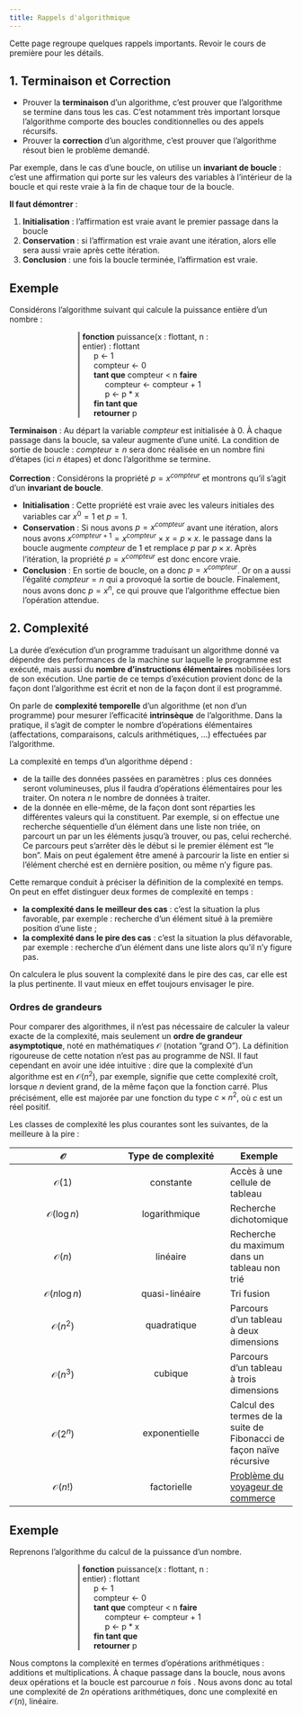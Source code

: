 ---
title: Rappels d'algorithmique
---

Cette page regroupe quelques rappels importants. Revoir le cours de première pour les détails.

## 1. Terminaison et Correction

* Prouver la **terminaison** d'un algorithme, c'est prouver que l'algorithme se termine dans tous les cas. C'est notamment très important lorsque l'algorithme comporte des boucles conditionnelles ou des appels récursifs.
* Prouver la **correction** d'un algorithme, c'est prouver que l'algorithme résout bien le problème demandé.

Par exemple, dans le cas d'une boucle, on utilise un **invariant de boucle** : c'est une affirmation qui porte sur les valeurs des variables à l'intérieur de la boucle et qui reste vraie à la fin de chaque tour de la boucle.

**Il faut démontrer** :

1. **Initialisation** : l'affirmation est vraie avant le premier passage dans la boucle
2. **Conservation** : si l'affirmation est vraie avant une itération, alors elle sera aussi vraie après cette itération.
3. **Conclusion** : une fois la boucle terminée, l'affirmation est vraie.

::: {.callout-caution}
## Exemple

Considérons l'algorithme suivant qui calcule la puissance entière d'un nombre :

<div style="width: 50%; display: block; margin: 0 auto; border-left: solid; border-color: gray; padding-left: 5px;">
**fonction** puissance(x : flottant, n : entier) : flottant<br>
    <span style="margin-left: 20px;">p $\leftarrow$ 1</span><br>
    <span style="margin-left: 20px;">compteur $\leftarrow$ 0</span><br>
    <span style="margin-left: 20px;">**tant que** compteur < n **faire**</span><br>
        <span style="margin-left: 40px;">compteur $\leftarrow$ compteur + 1</span><br>
        <span style="margin-left: 40px;">p $\leftarrow$ p * x</span><br>
    <span style="margin-left: 20px;">**fin tant que**</span><br>
    <span style="margin-left: 20px;">**retourner** p</span><br>
</div>

**Terminaison** : Au départ la variable $compteur$ est initialisée à 0. À chaque passage dans la boucle, sa valeur augmente d'une unité. La condition de sortie de boucle : $compteur\geqslant n$ sera donc réalisée en un nombre fini d'étapes (ici $n$ étapes) et donc l'algorithme se termine.

**Correction** : Considérons la propriété $p=x^{compteur}$ et montrons qu'il s'agit d'un **invariant de boucle**. 

* **Initialisation** : Cette propriété est vraie avec les valeurs initiales des variables car $x^0=1$ et $p=1$.
* **Conservation** : Si nous avons $p=x^{compteur}$ avant une itération, alors nous avons $x^{compteur+1}=x^{compteur}\times x = p\times x$. le passage dans la boucle augmente $compteur$ de 1 et remplace $p$ par $p\times x$. Après l'itération, la propriété $p=x^{compteur}$ est donc encore vraie.
* **Conclusion** : En sortie de boucle, on a donc $p=x^{compteur}$. Or on a aussi l'égalité $compteur = n$ qui a provoqué la sortie de boucle. Finalement, nous avons donc $p=x^n$, ce qui prouve que l'algorithme effectue bien l'opération attendue.
:::

## 2. Complexité

La durée d'exécution d'un programme traduisant un algorithme donné va dépendre des performances de la machine sur laquelle le programme est exécuté, mais aussi du **nombre d'instructions élémentaires** mobilisées lors de son exécution. Une partie de ce temps d'exécution provient donc de la façon dont l'algorithme est écrit et non de la façon dont il est programmé. 

On parle de **complexité temporelle** d'un algorithme (et non d'un programme) pour mesurer l'efficacité **intrinsèque** de l'algorithme. Dans la pratique, il s'agit de compter le nombre d'opérations élémentaires (affectations, comparaisons, calculs arithmétiques, ...) effectuées par l'algorithme.

La complexité en temps d'un algorithme dépend :

* de la taille des données passées en paramètres : plus ces données seront volumineuses, plus il faudra d'opérations élémentaires pour les traiter. On notera $n$ le nombre de données à traiter.
* de la donnée en elle-même, de la façon dont sont réparties les différentes valeurs qui la constituent. Par exemple, si on effectue une recherche séquentielle d'un élément dans une liste non triée, on parcourt un par un les éléments jusqu'à trouver, ou pas, celui recherché. Ce parcours peut s'arrêter dès le début si le premier élément est "le bon". Mais on peut également être amené à parcourir la liste en entier si l'élément cherché est en dernière position, ou même n'y figure pas.

Cette remarque conduit à préciser la définition de la complexité en temps. On peut en effet distinguer deux formes de complexité en temps :

* **la complexité dans le meilleur des cas** : c'est la situation la plus favorable, par exemple : recherche d'un élément situé à la première position d'une liste ;
* **la complexité dans le pire des cas** : c'est la situation la plus défavorable, par exemple : recherche d'un élément dans une liste alors qu'il n'y figure pas.

On calculera le plus souvent la complexité dans le pire des cas, car elle est la plus pertinente. Il vaut mieux en effet toujours envisager le pire.

### Ordres de grandeurs

Pour comparer des algorithmes, il n'est pas nécessaire de calculer la valeur exacte de la complexité, mais seulement un **ordre de grandeur asymptotique**, noté en mathématiques $\mathcal{O}$ (notation "grand O"). La définition rigoureuse de cette notation n'est pas au programme de NSI. Il faut cependant en avoir une idée intuitive : dire que la complexité d'un algorithme est en $\mathcal{O}(n^2)$, par exemple, signifie que cette complexité croît, lorsque $n$ devient grand, de la même façon que la fonction carré. Plus précisément, elle est majorée par une fonction du type $c\times n^2$, où $c$ est un réel positif.

Les classes de complexité les plus courantes sont les suivantes, de la meilleure à la pire :

|$\mathcal{O}$ | Type de complexité |Exemple|
| :----: | :----: | --- |
|$\mathcal{O}(1)$ | constante | Accès à une cellule de tableau|
|$\mathcal{O}(\log n)$ | logarithmique |Recherche dichotomique|
|$\mathcal{O}(n)$ | linéaire | Recherche du maximum dans un tableau non trié|
|$\mathcal{O}(n\log n)$ | quasi-linéaire | Tri fusion|
|$\mathcal{O}(n^2)$ | quadratique |Parcours d'un tableau à deux dimensions|
|$\mathcal{O}(n^3)$ | cubique |Parcours d'un tableau à trois dimensions|
|$\mathcal{O}(2^n)$ | exponentielle |Calcul des termes de la suite de Fibonacci de façon naïve récursive |
|$\mathcal{O}(n!)$ | factorielle |[Problème du voyageur de commerce](https://fr.wikipedia.org/wiki/Probl%C3%A8me_du_voyageur_de_commerce){target="_blank"} |

::: {.callout-caution}
## Exemple

Reprenons l'algorithme du calcul de la puissance d'un nombre.

<div style="width: 50%; display: block; margin: 0 auto; border-left: solid; border-color: gray; padding-left: 5px;">
**fonction** puissance(x : flottant, n : entier) : flottant<br>
    <span style="margin-left: 20px;">p $\leftarrow$ 1</span><br>
    <span style="margin-left: 20px;">compteur $\leftarrow$ 0</span><br>
    <span style="margin-left: 20px;">**tant que** compteur < n **faire**</span><br>
        <span style="margin-left: 40px;">compteur $\leftarrow$ compteur + 1</span><br>
        <span style="margin-left: 40px;">p $\leftarrow$ p * x</span><br>
    <span style="margin-left: 20px;">**fin tant que**</span><br>
    <span style="margin-left: 20px;">**retourner** p</span><br>
</div>

Nous comptons la complexité en termes d'opérations arithmétiques : additions et multiplications. À chaque passage dans la boucle, nous avons deux opérations et la boucle est parcourue $n$ fois . Nous avons donc au total une complexité de $2n$ opérations arithmétiques, donc une complexité en $\mathcal{O}(n)$, linéaire.
:::
